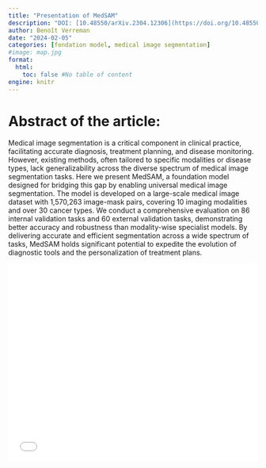```yaml
---
title: "Presentation of MedSAM"
description: "DOI: [10.48550/arXiv.2304.12306](https://doi.org/10.48550/arXiv.2304.12306){target='_blank'}"
author: Benoît Verreman
date: "2024-02-05"
categories: [fondation model, medical image segmentation]
#image: map.jpg
format:
  html:
    toc: false #No table of content
engine: knitr
---
```


# Abstract of the article:

Medical image segmentation is a critical component in clinical practice, facilitating accurate diagnosis, treatment planning, and disease monitoring. However, existing methods, often tailored to specific modalities or disease types, lack generalizability across the diverse spectrum of medical image segmentation tasks. Here we present MedSAM, a foundation model designed for bridging this gap by enabling universal medical image segmentation. The model is developed on a large-scale medical image dataset with 1,570,263 image-mask pairs, covering 10 imaging modalities and over 30 cancer types. We conduct a comprehensive evaluation on 86 internal validation tasks and 60 external validation tasks, demonstrating better accuracy and robustness than modality-wise specialist models. By delivering accurate and efficient segmentation across a wide spectrum of tasks, MedSAM holds significant potential to expedite the evolution of diagnostic tools and the personalization of treatment plans. 


![](../../pdfs/2024_02_05_Benoit_MedSAM.pdf){width=100% height=400}